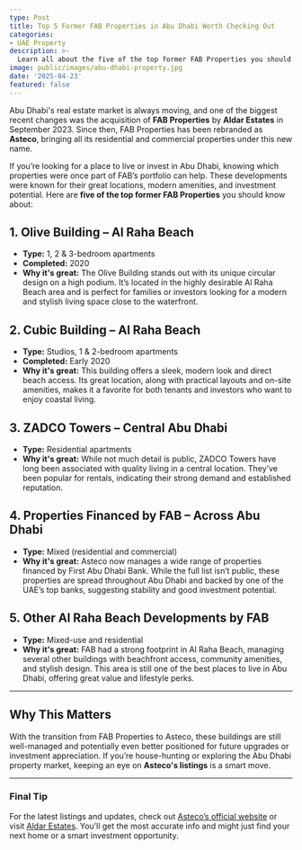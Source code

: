 ```yaml
---
type: Post
title: Top 5 Former FAB Properties in Abu Dhabi Worth Checking Out
categories:
- UAE Property
description: >-
  Learn all about the five of the top former FAB Properties you should know about
image: public/images/abu-dhabi-property.jpg
date: '2025-04-23'
featured: false
---
```


Abu Dhabi's real estate market is always moving, and one of the biggest recent changes was the acquisition of **FAB Properties** by **Aldar Estates** in September 2023. Since then, FAB Properties has been rebranded as **Asteco**, bringing all its residential and commercial properties under this new name.

If you’re looking for a place to live or invest in Abu Dhabi, knowing which properties were once part of FAB’s portfolio can help. These developments were known for their great locations, modern amenities, and investment potential. Here are **five of the top former FAB Properties** you should know about:

## 1. Olive Building – Al Raha Beach

- **Type:** 1, 2 & 3-bedroom apartments  
- **Completed:** 2020  
- **Why it's great:** The Olive Building stands out with its unique circular design on a high podium. It’s located in the highly desirable Al Raha Beach area and is perfect for families or investors looking for a modern and stylish living space close to the waterfront.

## 2. Cubic Building – Al Raha Beach

- **Type:** Studios, 1 & 2-bedroom apartments  
- **Completed:** Early 2020  
- **Why it's great:** This building offers a sleek, modern look and direct beach access. Its great location, along with practical layouts and on-site amenities, makes it a favorite for both tenants and investors who want to enjoy coastal living.

## 3. ZADCO Towers – Central Abu Dhabi

- **Type:** Residential apartments  
- **Why it's great:** While not much detail is public, ZADCO Towers have long been associated with quality living in a central location. They’ve been popular for rentals, indicating their strong demand and established reputation.

## 4. Properties Financed by FAB – Across Abu Dhabi

- **Type:** Mixed (residential and commercial)  
- **Why it's great:** Asteco now manages a wide range of properties financed by First Abu Dhabi Bank. While the full list isn’t public, these properties are spread throughout Abu Dhabi and backed by one of the UAE’s top banks, suggesting stability and good investment potential.

## 5. Other Al Raha Beach Developments by FAB

- **Type:** Mixed-use and residential  
- **Why it's great:** FAB had a strong footprint in Al Raha Beach, managing several other buildings with beachfront access, community amenities, and stylish design. This area is still one of the best places to live in Abu Dhabi, offering great value and lifestyle perks.

---

## Why This Matters

With the transition from FAB Properties to Asteco, these buildings are still well-managed and potentially even better positioned for future upgrades or investment appreciation. If you’re house-hunting or exploring the Abu Dhabi property market, keeping an eye on **Asteco's listings** is a smart move.

---

### Final Tip

For the latest listings and updates, check out [Asteco’s official website](https://www.asteco.com) or visit [Aldar Estates](https://www.aldarestates.com). You’ll get the most accurate info and might just find your next home or a smart investment opportunity.
